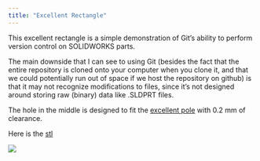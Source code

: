 ```yaml
---
title: "Excellent Rectangle"
---
```


This excellent rectangle is a simple demonstration of Git's ability to perform version control on SOLIDWORKS parts.

The main downside that I can see to using Git (besides the fact that the entire repository is cloned onto your computer when you clone it, and that we could potentially run out of space if we host the repository on github) is that it may not recognize modifications to files, since it's not designed around storing raw (binary) data like .SLDPRT files.

The hole in the middle is designed to fit the [excellent pole](Excellent_pole.qmd) with 0.2 mm of clearance.

Here is the [stl](excellent_rectangle.stl)

![](Excellent_rectangle.JPG)